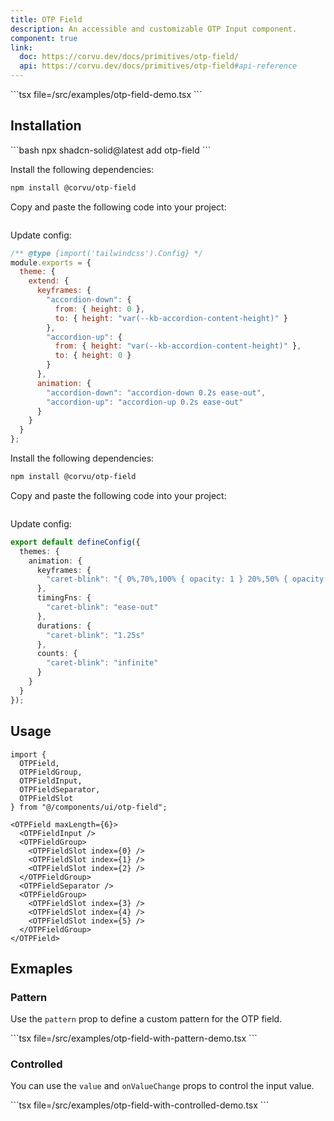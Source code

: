 ```yaml
---
title: OTP Field
description: An accessible and customizable OTP Input component.
component: true
link:
  doc: https://corvu.dev/docs/primitives/otp-field/
  api: https://corvu.dev/docs/primitives/otp-field#api-reference
---
```



<ComponentPreview name="otp-field-demo" client:only="solid-js">
<Fragment slot="code">
```tsx file=<rootDir>/src/examples/otp-field-demo.tsx
```
</Fragment>
</ComponentPreview>

## Installation

<ComponentInstallation client:only="solid-js">

<Fragment slot="cli">
```bash
npx shadcn-solid@latest add otp-field
```
</Fragment>

<Step slot="tw">

<StepItem>Install the following dependencies:</StepItem>
```bash
npm install @corvu/otp-field
```

<StepItem>Copy and paste the following code into your project:</StepItem>
```tsx file=<rootDir>/../packages/tailwindcss/ui/otp-field.tsx
```

<StepItem>Update config:</StepItem>

```js title="tailwind.config.cjs" {5-18}
/** @type {import('tailwindcss').Config} */
module.exports = {
  theme: {
    extend: {
      keyframes: {
        "accordion-down": {
          from: { height: 0 },
          to: { height: "var(--kb-accordion-content-height)" }
        },
        "accordion-up": {
          from: { height: "var(--kb-accordion-content-height)" },
          to: { height: 0 }
        }
      },
      animation: {
        "accordion-down": "accordion-down 0.2s ease-out",
        "accordion-up": "accordion-up 0.2s ease-out"
      }
    }
  }
};
```

</Step>

<Step slot="uno">

<StepItem>Install the following dependencies:</StepItem>
```bash
npm install @corvu/otp-field
```

<StepItem>Copy and paste the following code into your project:</StepItem>
```tsx file=<rootDir>/../packages/unocss/ui/otp-field.tsx
```

<StepItem>Update config:</StepItem>

```ts title="uno.config.ts" {4-15}
export default defineConfig({
  themes: {
    animation: {
      keyframes: {
        "caret-blink": "{ 0%,70%,100% { opacity: 1 } 20%,50% { opacity: 0 } }"
      },
      timingFns: {
        "caret-blink": "ease-out"
      },
      durations: {
        "caret-blink": "1.25s"
      },
      counts: {
        "caret-blink": "infinite"
      }
    }
  }
});
```

</Step>

</ComponentInstallation>

## Usage

```tsx
import {
  OTPField,
  OTPFieldGroup,
  OTPFieldInput,
  OTPFieldSeparator,
  OTPFieldSlot
} from "@/components/ui/otp-field";
```

```tsx
<OTPField maxLength={6}>
  <OTPFieldInput />
  <OTPFieldGroup>
    <OTPFieldSlot index={0} />
    <OTPFieldSlot index={1} />
    <OTPFieldSlot index={2} />
  </OTPFieldGroup>
  <OTPFieldSeparator />
  <OTPFieldGroup>
    <OTPFieldSlot index={3} />
    <OTPFieldSlot index={4} />
    <OTPFieldSlot index={5} />
  </OTPFieldGroup>
</OTPField>
```

## Exmaples

### Pattern

Use the `pattern` prop to define a custom pattern for the OTP field.

<ComponentPreview name="otp-field-with-pattern-demo" client:only="solid-js">
<Fragment slot="code">
```tsx file=<rootDir>/src/examples/otp-field-with-pattern-demo.tsx
```
</Fragment>
</ComponentPreview>

### Controlled

You can use the `value` and `onValueChange` props to control the input value.

<ComponentPreview name="otp-field-with-controlled-demo" client:only="solid-js">
<Fragment slot="code">
```tsx file=<rootDir>/src/examples/otp-field-with-controlled-demo.tsx
```
</Fragment>
</ComponentPreview>
